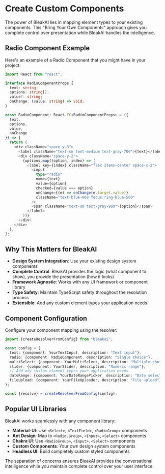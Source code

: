 # Create Custom Components

The power of BleakAI lies in mapping element types to your existing components. This "Bring Your Own Components" approach gives you complete control over presentation while BleakAI handles the intelligence.

## Radio Component Example

Here's an example of a Radio Component that you might have in your project:

```typescript
import React from "react";

interface RadioComponentProps {
  text: string;
  options: string[];
  value?: string;
  onChange: (value: string) => void;
}

const RadioComponent: React.FC<RadioComponentProps> = ({
  text,
  options,
  value,
  onChange
}) => {
  return (
    <div className="space-y-3">
      <label className="text-sm font-medium text-gray-700">{text}</label>
      <div className="space-y-2">
        {options.map((option, index) => (
          <label key={index} className="flex items-center space-x-2">
            <input
              type="radio"
              name={text}
              value={option}
              checked={value === option}
              onChange={(e) => onChange(e.target.value)}
              className="text-blue-600 focus:ring-blue-500"
            />
            <span className="text-sm text-gray-900">{option}</span>
          </label>
        ))}
      </div>
    </div>
  );
};
```

## Why This Matters for BleakAI

- **Design System Integration**: Use your existing design system components
- **Complete Control**: BleakAI provides the logic (what component to show), you provide the presentation (how it looks)
- **Framework Agnostic**: Works with any UI framework or component library
- **Type Safety**: Maintain TypeScript safety throughout the resolution process
- **Extensible**: Add any custom element types your application needs

## Component Configuration

Configure your component mapping using the resolver:

```typescript
import {createResolverFromConfig} from "bleakai";

const config = {
  text: {component: YourTextInput, description: "Text input"},
  radio: {component: RadioComponent, description: "Single choice"},
  multiSelect: {component: YourMultiSelect, description: "Multiple choice"},
  slider: {component: YourSlider, description: "Numeric range"},
  // Add any custom element types your application needs
  dateRange: {component: YourDateRangePicker, description: "Date selection"},
  fileUpload: {component: YourFileUploader, description: "File upload"}
};

const {resolve} = createResolverFromConfig(config);
```

## Popular UI Libraries

BleakAI works seamlessly with any component library:

- **Material-UI**: Use `<Select>`, `<TextField>`, `<RadioGroup>` components
- **Ant Design**: Map to `<Radio.Group>`, `<Input>`, `<Select>` components
- **Chakra UI**: Use `<RadioGroup>`, `<Input>`, `<Select>` components
- **Custom Components**: Your own design system components
- **Headless UI**: Build completely custom styled components

The separation of concerns ensures BleakAI provides the conversational intelligence while you maintain complete control over your user interface.
